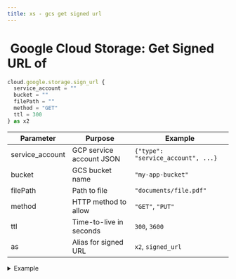```yaml
---
title: xs - gcs get signed url
---
```


# <img src="../assets/docuBadge (11).png" alt="" data-size="line"> Google Cloud Storage: Get Signed URL of <a href="#xs-group" id="xs-group"></a>

```javascript
cloud.google.storage.sign_url {
  service_account = ""
  bucket = ""
  filePath = ""
  method = "GET"
  ttl = 300
} as x2
```

| Parameter        | Purpose                  | Example                            |
| ---------------- | ------------------------ | ---------------------------------- |
| service\_account | GCP service account JSON | `{"type": "service_account", ...}` |
| bucket           | GCS bucket name          | `"my-app-bucket"`                  |
| filePath         | Path to file             | `"documents/file.pdf"`             |
| method           | HTTP method to allow     | `"GET"`, `"PUT"`                   |
| ttl              | Time-to-live in seconds  | `300`, `3600`                      |
| as               | Alias for signed URL     | `x2`, `signed_url`                 |

<details>

<summary>Example</summary>

```javascript
cloud.google.storage.sign_url {
  service_account = $env.GCP_SERVICE_ACCOUNT
  bucket = "private-files"
  filePath = "secure/"|add:$file.path
  method = "GET"
  ttl = 1800
} as download_url
```

* Generates signed URL for temporary access

</details>

